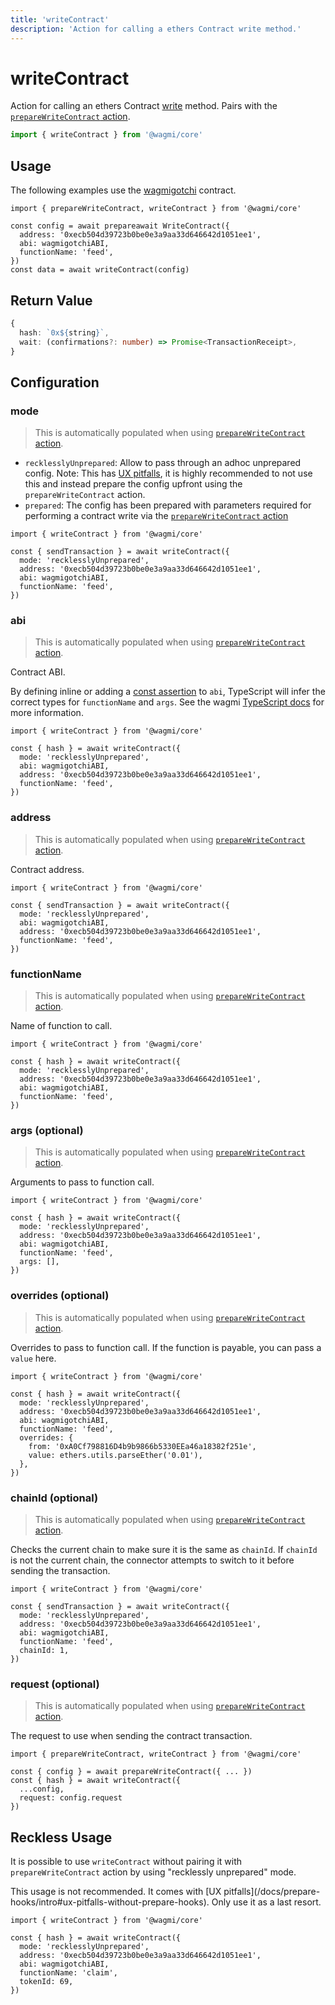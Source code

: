 ```yaml
---
title: 'writeContract'
description: 'Action for calling a ethers Contract write method.'
---
```



# writeContract

Action for calling an ethers Contract [write](https://docs.ethers.io/v5/api/contract/contract/#Contract--write) method. Pairs with the [`prepareWriteContract` action](/core/actions/prepareWriteContract).

```ts
import { writeContract } from '@wagmi/core'
```

## Usage

The following examples use the [wagmigotchi](https://etherscan.io/address/0xecb504d39723b0be0e3a9aa33d646642d1051ee1) contract.

```tsx
import { prepareWriteContract, writeContract } from '@wagmi/core'

const config = await prepareawait WriteContract({
  address: '0xecb504d39723b0be0e3a9aa33d646642d1051ee1',
  abi: wagmigotchiABI,
  functionName: 'feed',
})
const data = await writeContract(config)
```

## Return Value

```ts
{
  hash: `0x${string}`,
  wait: (confirmations?: number) => Promise<TransactionReceipt>,
}
```

## Configuration

### mode

> This is automatically populated when using [`prepareWriteContract` action](/core/actions/prepareWriteContract).

- `recklesslyUnprepared`: Allow to pass through an adhoc unprepared config. Note: This has [UX pitfalls](/docs/prepare-hooks/intro#ux-pitfalls-without-prepare-hooks), it is highly recommended to not use this and instead prepare the config upfront using the `prepareWriteContract` action.
- `prepared`: The config has been prepared with parameters required for performing a contract write via the [`prepareWriteContract` action](/core/actions/prepareContractWrite)

```tsx {4}
import { writeContract } from '@wagmi/core'

const { sendTransaction } = await writeContract({
  mode: 'recklesslyUnprepared',
  address: '0xecb504d39723b0be0e3a9aa33d646642d1051ee1',
  abi: wagmigotchiABI,
  functionName: 'feed',
})
```

### abi

> This is automatically populated when using [`prepareWriteContract` action](/core/actions/prepareWriteContract).

Contract ABI.

By defining inline or adding a [const assertion](https://www.typescriptlang.org/docs/handbook/release-notes/typescript-3-4.html#const-assertions) to `abi`, TypeScript will infer the correct types for `functionName` and `args`. See the wagmi [TypeScript docs](/docs/typescript) for more information.

```tsx {5}
import { writeContract } from '@wagmi/core'

const { hash } = await writeContract({
  mode: 'recklesslyUnprepared',
  abi: wagmigotchiABI,
  address: '0xecb504d39723b0be0e3a9aa33d646642d1051ee1',
  functionName: 'feed',
})
```

### address

> This is automatically populated when using [`prepareWriteContract` action](/core/actions/prepareWriteContract).

Contract address.

```tsx {6}
import { writeContract } from '@wagmi/core'

const { sendTransaction } = await writeContract({
  mode: 'recklesslyUnprepared',
  abi: wagmigotchiABI,
  address: '0xecb504d39723b0be0e3a9aa33d646642d1051ee1',
  functionName: 'feed',
})
```

### functionName

> This is automatically populated when using [`prepareWriteContract` action](/core/actions/prepareWriteContract).

Name of function to call.

```tsx {7}
import { writeContract } from '@wagmi/core'

const { hash } = await writeContract({
  mode: 'recklesslyUnprepared',
  address: '0xecb504d39723b0be0e3a9aa33d646642d1051ee1',
  abi: wagmigotchiABI,
  functionName: 'feed',
})
```

### args (optional)

> This is automatically populated when using [`prepareWriteContract` action](/core/actions/prepareWriteContract).

Arguments to pass to function call.

```tsx {8}
import { writeContract } from '@wagmi/core'

const { hash } = await writeContract({
  mode: 'recklesslyUnprepared',
  address: '0xecb504d39723b0be0e3a9aa33d646642d1051ee1',
  abi: wagmigotchiABI,
  functionName: 'feed',
  args: [],
})
```

### overrides (optional)

> This is automatically populated when using [`prepareWriteContract` action](/core/actions/prepareWriteContract).

Overrides to pass to function call. If the function is payable, you can pass a `value` here.

```tsx {8-11}
import { writeContract } from '@wagmi/core'

const { hash } = await writeContract({
  mode: 'recklesslyUnprepared',
  address: '0xecb504d39723b0be0e3a9aa33d646642d1051ee1',
  abi: wagmigotchiABI,
  functionName: 'feed',
  overrides: {
    from: '0xA0Cf798816D4b9b9866b5330EEa46a18382f251e',
    value: ethers.utils.parseEther('0.01'),
  },
})
```

### chainId (optional)

> This is automatically populated when using [`prepareWriteContract` action](/core/actions/prepareWriteContract).

Checks the current chain to make sure it is the same as `chainId`. If `chainId` is not the current chain, the connector attempts to switch to it before sending the transaction.

```tsx {8}
import { writeContract } from '@wagmi/core'

const { sendTransaction } = await writeContract({
  mode: 'recklesslyUnprepared',
  address: '0xecb504d39723b0be0e3a9aa33d646642d1051ee1',
  abi: wagmigotchiABI,
  functionName: 'feed',
  chainId: 1,
})
```

### request (optional)

> This is automatically populated when using [`prepareWriteContract` action](/core/actions/prepareWriteContract).

The request to use when sending the contract transaction.

```tsx {6}
import { prepareWriteContract, writeContract } from '@wagmi/core'

const { config } = await prepareWriteContract({ ... })
const { hash } = await writeContract({
  ...config,
  request: config.request
})
```

## Reckless Usage

It is possible to use `writeContract` without pairing it with `prepareWriteContract` action by using "recklessly unprepared" mode.

<Callout>
  This usage is not recommended. It comes with [UX
  pitfalls](/docs/prepare-hooks/intro#ux-pitfalls-without-prepare-hooks). Only
  use it as a last resort.
</Callout>

```tsx {4-8}
import { writeContract } from '@wagmi/core'

const { hash } = await writeContract({
  mode: 'recklesslyUnprepared',
  address: '0xecb504d39723b0be0e3a9aa33d646642d1051ee1',
  abi: wagmigotchiABI,
  functionName: 'claim',
  tokenId: 69,
})
```
